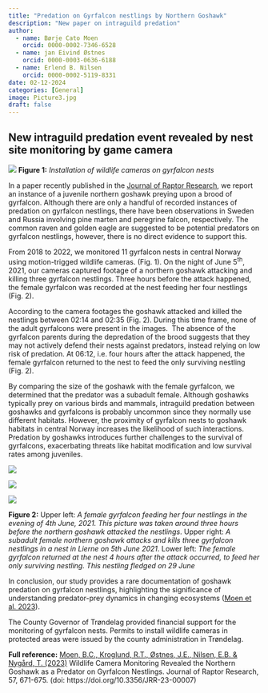 ```yaml
---
title: "Predation on Gyrfalcon nestlings by Northern Goshawk"
description: "New paper on intraguild predation"
author:
  - name: Børje Cato Moen
    orcid: 0000-0002-7346-6528
  - name: jan Eivind Østnes
    orcid: 0000-0003-0636-6188    
  - name: Erlend B. Nilsen
    orcid: 0000-0002-5119-8331
date: 02-12-2024
categories: [General]
image: Picture3.jpg
draft: false
---
```


## New intraguild predation event revealed by nest site monitoring by game camera

::: grid
::: g-col-6
![](images/Picture1.jpg) **Figure 1:** *Installation of wildlife cameras on gyrfalcon nests*
:::

::: g-col-6
In a paper recently published in the [Journal of Raptor Research](https://meridian.allenpress.com/rapt/article/57/4/671/497350/Wildlife-Camera-Monitoring-Revealed-the-Northern), we report an instance of a juvenile northern goshawk preying upon a brood of gyrfalcon. Although there are only a handful of recorded instances of predation on gyrfalcon nestlings, there have been observations in Sweden and Russia involving pine marten and peregrine falcon, respectively. The common raven and golden eagle are suggested to be potential predators on gyrfalcon nestlings, however, there is no direct evidence to support this.

From 2018 to 2022, we monitored 11 gyrfalcon nests in central Norway using motion-trigged wildlife cameras. (Fig. 1). On the night of June 5^th^, 2021, our cameras captured footage of a northern goshawk attacking and killing three gyrfalcon nestlings. Three hours before the attack happened, the female gyrfalcon was recorded at the nest feeding her four nestlings (Fig. 2).
:::
:::

According to the camera footages the goshawk attacked and killed the nestlings between 02:14 and 02:35 (Fig. 2). During this time frame, none of the adult gyrfalcons were present in the images.  The absence of the gyrfalcon parents during the depredation of the brood suggests that they may not actively defend their nests against predators, instead relying on low risk of predation. At 06:12, i.e. four hours after the attack happened, the female gyrfalcon returned to the nest to feed the only surviving nestling (Fig. 2).

By comparing the size of the goshawk with the female gyrfalcon, we determined that the predator was a subadult female. Although goshawks typically prey on various birds and mammals, intraguild predation between goshawks and gyrfalcons is probably uncommon since they normally use different habitats. However, the proximity of gyrfalcon nests to goshawk habitats in central Norway increases the likelihood of such interactions. Predation by goshawks introduces further challenges to the survival of gyrfalcons, exacerbating threats like habitat modification and low survival rates among juveniles.

::: grid
::: g-col-6
![](images/Picture2.jpg)
:::

::: g-col-6
![](images/Picture3.jpg)
:::

::: g-col-6
![](images/Picture4.jpg)
:::
:::

**Figure 2:** Upper left: *A female gyrfalcon feeding her four nestlings in the evening of 4th June, 2021. This picture was taken around three hours before the northern goshawk attacked the nestlings*. Upper right: *A subadult female northern goshawk attacks and kills three gyrfalcon nestlings in a nest in Lierne on 5th June 2021*. Lower left: *The female gyrfalcon returned at the nest 4 hours after the attack occurred, to feed her only surviving nestling. This nestling fledged on 29 June*

In conclusion, our study provides a rare documentation of goshawk predation on gyrfalcon nestlings, highlighting the significance of understanding predator-prey dynamics in changing ecosystems ([Moen et al. 2023](https://meridian.allenpress.com/rapt/article/57/4/671/497350/Wildlife-Camera-Monitoring-Revealed-the-Northern)).

The County Governor of Trøndelag provided financial support for the monitoring of gyrfalcon nests. Permits to install wildlife cameras in protected areas were issued by the county administration in Trøndelag.

**Full reference:** [Moen, B.C., Kroglund, R.T., Østnes, J.E., Nilsen, E.B. & Nygård, T. (2023)](https://meridian.allenpress.com/rapt/article/57/4/671/497350/Wildlife-Camera-Monitoring-Revealed-the-Northern) Wildlife Camera Monitoring Revealed the Northern Goshawk as a Predator on Gyrfalcon Nestlings. Journal of Raptor Research, 57, 671-675. (doi: https://doi.org/10.3356/JRR-23-00007)
